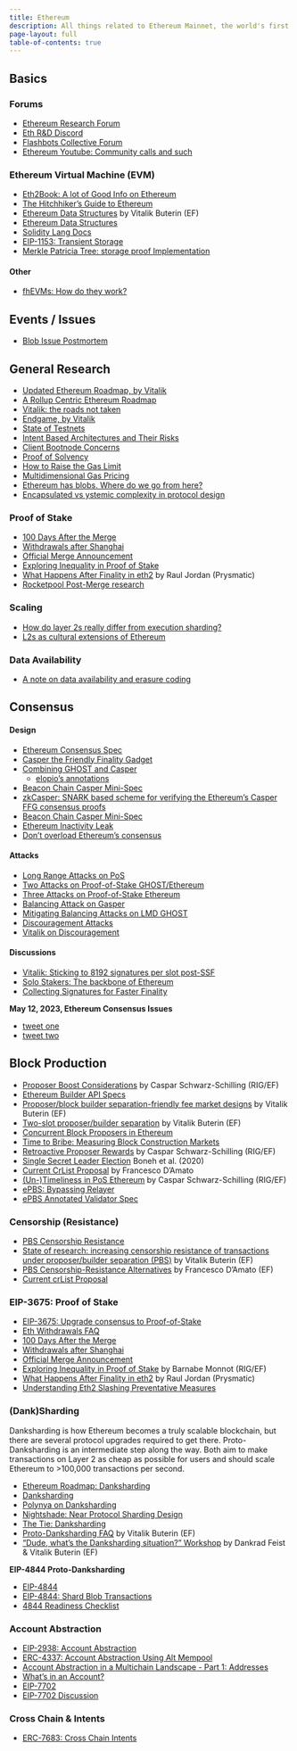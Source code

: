 ```yaml
---
title: Ethereum
description: All things related to Ethereum Mainnet, the world's first Turing-Complete distributed state machine
page-layout: full
table-of-contents: true
---
```


## Basics

### Forums 

- [Ethereum Research Forum](https://ethresear.ch/)
- [Eth R&D Discord](https://discord.com/invite/qGpsxSA)
- [Flashbots Collective Forum](https://collective.flashbots.net/)
- [Ethereum Youtube: Community calls and such](https://www.youtube.com/@EthereumProtocol/videos)

### Ethereum Virtual Machine (EVM)

- [Eth2Book: A lot of Good Info on Ethereum](https://eth2book.info/)
- [The Hitchhiker's Guide to Ethereum](https://members.delphidigital.io/reports/the-hitchhikers-guide-to-ethereum/)
- [Ethereum Data Structures](https://arxiv.org/pdf/2108.05513.pdf) by Vitalik Buterin (EF)
- [Ethereum Data Structures](https://arxiv.org/pdf/2108.05513.pdf)
- [Solidity Lang Docs](https://docs.soliditylang.org/en/v0.8.21/)
- [EIP-1153: Transient Storage](https://eips.ethereum.org/EIPS/eip-1153)
- [Merkle Patricia Tree: storage proof Implementation](https://github.com/mixbytes/zkllvm-mpt-proofs)

#### **Other**

- [fhEVMs: How do they work?](https://medium.com/@whaleslee/fhevms-how-do-they-work-c13ea8a4d4c0)


## Events / Issues

- [Blob Issue Postmortem](https://gist.github.com/benhenryhunter/7b7d9c9e3218aad52f75e3647b83a6cc)






## General Research

- [Updated Ethereum Roadmap, by Vitalik](https://twitter.com/VitalikButerin/status/1466411377107558402?s=20)
- [A Rollup Centric Ethereum Roadmap](https://ethereum-magicians.org/t/a-rollup-centric-ethereum-roadmap/4698)
- [Vitalik: the roads not taken](https://vitalik.ca/general/2022/03/29/road.html)
- [Endgame, by Vitalik](https://vitalik.ca/general/2021/12/06/endgame.html)
- [State of Testnets](https://twitter.com/TimBeiko/status/1628819200696516608?s=20)
- [Intent Based Architectures and Their Risks](https://www.paradigm.xyz/2023/06/intents)
- [Client Bootnode Concerns](https://ethresear.ch/t/execution-consensus-client-bootnodes/14588)
- [Proof of Solvency](https://ethresear.ch/t/snarked-merkle-sum-tree-a-practical-proof-of-solvency-protocol-based-on-vitaliks-proposal/14405)
- [How to Raise the Gas Limit](https://www.paradigm.xyz/2024/03/how-to-raise-the-gas-limit-1)
- [Multidimensional Gas Pricing](https://vitalik.eth.limo/general/2024/05/09/multidim.html)
- [Ethereum has blobs. Where do we go from here?](https://vitalik.eth.limo/general/2024/03/28/blobs.html)
- [Encapsulated vs ystemic complexity in protocol design](https://vitalik.eth.limo/general/2022/02/28/complexity.html)

### Proof of Stake

- [100 Days After the Merge](https://www.galaxy.com/research/insights/100-days-after-the-merge/)
- [Withdrawals after Shanghai](https://dataalways.substack.com/p/partial-withdrawals-after-the-shanghai)
- [Official Merge Announcement](https://blog.ethereum.org/2022/08/24/mainnet-merge-announcement/)
- [Exploring Inequality in Proof of Stake](https://ethereum.github.io/beaconrunner/notebooks/naiveurn.html)
- [What Happens After Finality in eth2](https://hackmd.io/@prysmaticlabs/finality) by Raul Jordan (Prysmatic)
- [Rocketpool Post-Merge research](https://github.com/rocket-pool/rocketpool-research/tree/master/Post%20Merge)

### Scaling

- [How do layer 2s really differ from execution sharding?](https://vitalik.eth.limo/general/2024/05/23/l2exec.html)
- [L2s as cultural extensions of Ethereum](https://vitalik.eth.limo/general/2024/05/29/l2culture.html)

### Data Availability

- [A note on data availability and erasure coding](https://github.com/ethereum/research/wiki/A-note-on-data-availability-and-erasure-coding)


## Consensus

#### **Design**

- [Ethereum Consensus Spec](https://github.com/ethereum/consensus-specs)
- [Casper the Friendly Finality Gadget](https://arxiv.org/abs/1710.09437)
- [Combining GHOST and Casper](https://arxiv.org/abs/2003.03052)
    - [elopio's annotations](https://elopio.keybase.pub/papers/2020-combining_ghost_and_casper.pdf)
- [Beacon Chain Casper Mini-Spec](https://ethresear.ch/t/beacon-chain-casper-mini-spec/2760/17)
- [zkCasper: SNARK based scheme for verifying the Ethereum's Casper FFG consensus proofs](https://research.polytope.technology/zkcasper)
- [Beacon Chain Casper Mini-Spec](https://ethresear.ch/t/beacon-chain-casper-mini-spec/2760/17)
- [Ethereum Inactivity Leak](https://eth2book.info/capella/part2/incentives/inactivity/)
- [Don't overload Ethereum's consensus](https://vitalik.eth.limo/general/2023/05/21/dont_overload.html)

#### **Attacks**

- [Long Range Attacks on PoS](https://www.youtube.com/watch?v=-uxHoEfxXC4)
- [Two Attacks on Proof-of-Stake GHOST/Ethereum](https://arxiv.org/pdf/2203.01315.pdf)
- [Three Attacks on Proof-of-Stake Ethereum](https://arxiv.org/abs/2110.10086)
- [Balancing Attack on Gasper](https://ethresear.ch/t/a-balancing-attack-on-gasper-the-current-candidate-for-eth2s-beacon-chain/8079)
- [Mitigating Balancing Attacks on LMD GHOST](https://notes.ethereum.org/@vbuterin/lmd_ghost_mitigation)
- [Discouragement Attacks](https://eth2book.info/capella/part2/incentives/rewards/#discouragement-attacks)
- [Vitalik on Discouragement](https://github.com/ethereum/research/blob/master/papers/discouragement/discouragement.pdf)

#### **Discussions**

- [Vitalik: Sticking to 8192 signatures per slot post-SSF](https://ethresear.ch/t/sticking-to-8192-signatures-per-slot-post-ssf-how-and-why/17989)
- [Solo Stakers: The backbone of Ethereum](https://blog.rated.network/blog/solo-stakers)
- [Collecting Signatures for Faster Finality](https://ethresear.ch/t/horn-collecting-signatures-for-faster-finality/14219)

**May 12, 2023, Ethereum Consensus Issues**

- [tweet one](https://twitter.com/potuz1/status/1657031082749861891?s=20)
- [tweet two](https://twitter.com/TaylerUSA/status/1656840323392208899)




## Block Production

- [Proposer Boost Considerations](https://notes.ethereum.org/@casparschwa/H1T0k7b85) by Caspar Schwarz-Schilling (RIG/EF)
- [Ethereum Builder API Specs](https://ethereum.github.io/builder-specs/)
- [Proposer/block builder separation-friendly fee market designs](https://ethresear.ch/t/proposer-block-builder-separation-friendly-fee-market-designs/9725) by Vitalik Buterin (EF)
- [Two-slot proposer/builder separation](https://ethresear.ch/t/two-slot-proposer-builder-separation/10980) by Vitalik Buterin (EF)
- [Concurrent Block Proposers in Ethereum](https://ethresear.ch/t/concurrent-block-proposers-in-ethereum/18777)
- [Time to Bribe: Measuring Block Construction Markets](https://eprint.iacr.org/2023/760.pdf)
- [Retroactive Proposer Rewards](https://notes.ethereum.org/@casparschwa/S1vcyXZL9) by Caspar Schwarz-Schilling (RIG/EF)
- [Single Secret Leader Election](https://eprint.iacr.org/2020/025.pdf) Boneh et al. (2020)
- [Current CrList Proposal](https://notes.ethereum.org/@fradamt/H1ZqdtrBF) by Francesco D'Amato
- [(Un-)Timeliness in PoS Ethereum](https://notes.ethereum.org/@casparschwa/ByHu1XZUq) by Caspar Schwarz-Schilling (RIG/EF)
- [ePBS: Bypassing Relayer](https://hackmd.io/@ttsao/bypassing-relayer)
- [ePBS Annotated Validator Spec](https://hackmd.io/@ttsao/epbs-annotated-validator)

### Censorship (Resistance)

- [PBS Censorship Resistance](https://notes.ethereum.org/@vbuterin/pbs_censorship_resistance)
- [State of research: increasing censorship resistance of transactions under proposer/builder separation (PBS)](https://notes.ethereum.org/@vbuterin/pbs_censorship_resistance) by Vitalik Buterin (EF)
- [PBS Censorship-Resistance Alternatives](https://notes.ethereum.org/@fradamt/H1TsYRfJc) by Francesco D'Amato (EF)
- [Current crList Proposal](https://notes.ethereum.org/Dh7NaB59TnuUW5545msDJQ)







### EIP-3675: Proof of Stake

- [EIP-3675: Upgrade consensus to Proof-of-Stake](https://eips.ethereum.org/EIPS/eip-3675)
- [Eth Withdrawals FAQ](https://notes.ethereum.org/@launchpad/withdrawals-faq#ETH-Withdrawals-FAQ)
- [100 Days After the Merge](https://www.galaxy.com/research/insights/100-days-after-the-merge/)
- [Withdrawals after Shanghai](https://dataalways.substack.com/p/partial-withdrawals-after-the-shanghai)
- [Official Merge Announcement](https://blog.ethereum.org/2022/08/24/mainnet-merge-announcement/)
- [Exploring Inequality in Proof of Stake](https://ethereum.github.io/beaconrunner/notebooks/naiveurn.html) by Barnabe Monnot (RIG/EF)
- [What Happens After Finality in eth2](https://hackmd.io/@prysmaticlabs/finality) by Raul Jordan (Prysmatic)
- [Understanding Eth2 Slashing Preventative Measures](https://www.bloxstaking.com/blog/ethereum-2-0/understanding-eth2-slashing-preventative-measures/)

### (Dank)Sharding

Danksharding is how Ethereum becomes a truly scalable blockchain, but there are several protocol upgrades required to get there. Proto-Danksharding is an intermediate step along the way. Both aim to make transactions on Layer 2 as cheap as possible for users and should scale Ethereum to >100,000 transactions per second.

- [Ethereum Roadmap: Danksharding](https://ethereum.org/en/roadmap/danksharding/)
- [Danksharding](https://notes.ethereum.org/@dankrad/new_sharding)
- [Polynya on Danksharding](https://polynya.medium.com/danksharding-36dc0c8067fe)
- [Nightshade: Near Protocol Sharding Design](https://near.org/downloads/Nightshade.pdf)
- [The Tie: Danksharding](https://research.thetie.io/danksharding-ethereums-scalability-killer/)
- [Proto-Danksharding FAQ](https://notes.ethereum.org/@vbuterin/proto_danksharding_faq) by Vitalik Buterin (EF)
- [“Dude, what’s the Danksharding situation?” Workshop](https://youtu.be/e9oudTr5BE4) by Dankrad Feist & Vitalik Buterin (EF)

**EIP-4844 Proto-Danksharding**

- [EIP-4844](https://eips.ethereum.org/EIPS/eip-4844)
- [EIP-4844: Shard Blob Transactions](https://eips.ethereum.org/EIPS/eip-4844)
- [4844 Readiness Checklist](https://github.com/ethereum/pm/blob/master/Breakout-Room/4844-readiness-checklist.md#client-implementation-status)

### Account Abstraction

- [EIP-2938: Account Abstraction](https://eips.ethereum.org/EIPS/eip-2938)
- [ERC-4337: Account Abstraction Using Alt Mempool](https://eips.ethereum.org/EIPS/eip-4337)
- [Account Abstraction in a Multichain Landscape - Part 1: Addresses](https://safe.mirror.xyz/4GcGAOFno-suTCjBewiYH4k4yXPDdIukC5woO5Bjc4w)
- [What's in an Account?](https://erc4337.mirror.xyz/vYwclVbG6CR1o8DOCWDj8cFVfFSJ07FhWTDgQ5NQROY)
- [EIP-7702](https://github.com/ethereum/EIPs/blob/9e04cf1094eae64172ce04e0a04ec40f1edbdc5d/EIPS/eip-7702.md)
- [EIP-7702 Discussion](https://ethereum-magicians.org/t/eip-set-eoa-account-code-for-one-transaction/19923)



### Cross Chain & Intents

- [ERC-7683: Cross Chain Intents](https://www.erc7683.org/)



 


